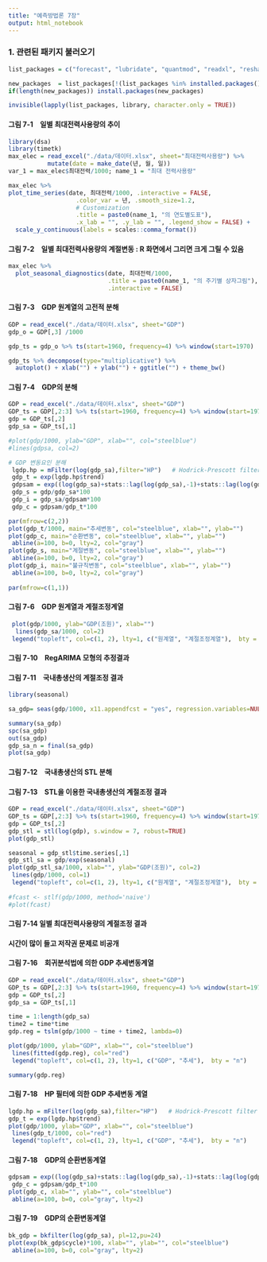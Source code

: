 ---
title: "예측방법론 7장"
output: html_notebook
---

### 1. 관련된 패키지 불러오기

```{r, message=FALSE, eval=FALSE, results='hide'}
list_packages = c("forecast", "lubridate", "quantmod", "readxl", "reshape2", "scales", "tidyverse","xts", "zoo", "tseries", "urca","TSA", "tseries", "mFilter", "car", "dsa", "seasonal")

new_packages  = list_packages[!(list_packages %in% installed.packages()[,"Package"])]
if(length(new_packages)) install.packages(new_packages)

invisible(lapply(list_packages, library, character.only = TRUE))

```

#### 그림 7-1　일별 최대전력사용량의 추이

```{r}
library(dsa)
library(timetk)
max_elec = read_excel("./data/데이터.xlsx", sheet="최대전력사용량") %>% 
           mutate(date = make_date(년, 월, 일)) 
var_1 = max_elec$최대전력/1000; name_1 = "최대 전력사용량"

max_elec %>%
plot_time_series(date, 최대전력/1000, .interactive = FALSE, 
                   .color_var = 년, .smooth_size=1.2,
                   # Customization
                   .title = paste0(name_1, "의 연도별도표"),
                   .x_lab = "", .y_lab = "", .legend_show = FALSE) +
  scale_y_continuous(labels = scales::comma_format())
```

#### 그림 7-2　일별 최대전력사용량의 계절변동 : R 화면에서 그리면 크게 그릴 수 있음

```{r}
max_elec %>%
  plot_seasonal_diagnostics(date, 최대전력/1000, 
                            .title = paste0(name_1, "의 주기별 상자그림"), 
                            .interactive = FALSE)
```

#### 그림 7-3　GDP 원계열의 고전적 분해
```{r}
GDP = read_excel("./data/데이터.xlsx", sheet="GDP")  
gdp_o = GDP[,3] /1000

gdp_ts = gdp_o %>% ts(start=1960, frequency=4) %>% window(start=1970)

gdp_ts %>% decompose(type="multiplicative") %>%
  autoplot() + xlab("") + ylab("") + ggtitle("") + theme_bw() 
```
#### 그림 7-4　GDP의 분해
```{r}
GDP = read_excel("./data/데이터.xlsx", sheet="GDP")  
GDP_ts = GDP[,2:3] %>% ts(start=1960, frequency=4) %>% window(start=1970)
gdp = GDP_ts[,2]
gdp_sa = GDP_ts[,1]

#plot(gdp/1000, ylab="GDP", xlab="", col="steelblue")
#lines(gdpsa, col=2)

# GDP 변동요인 분해 
 lgdp.hp = mFilter(log(gdp_sa),filter="HP")   # Hodrick-Prescott filter
 gdp_t = exp(lgdp.hp$trend)
 gdpsam = exp((log(gdp_sa)+stats::lag(log(gdp_sa),-1)+stats::lag(log(gdp_sa),1))/3)
 gdp_s = gdp/gdp_sa*100
 gdp_i = gdp_sa/gdpsam*100
 gdp_c = gdpsam/gdp_t*100

par(mfrow=c(2,2))
plot(gdp_t/1000, main="추세변동", col="steelblue", xlab="", ylab="")
plot(gdp_c, main="순환변동", col="steelblue", xlab="", ylab="")
 abline(a=100, b=0, lty=2, col="gray")
plot(gdp_s, main="계절변동", col="steelblue", xlab="", ylab="")
 abline(a=100, b=0, lty=2, col="gray")
plot(gdp_i, main="불규칙변동", col="steelblue", xlab="", ylab="")
 abline(a=100, b=0, lty=2, col="gray")
 
par(mfrow=c(1,1))
```
#### 그림 7-6　GDP 원계열과 계절조정계열

```{r}
 plot(gdp/1000, ylab="GDP(조원)", xlab="")
  lines(gdp_sa/1000, col=2)
 legend("topleft", col=c(1, 2), lty=1, c("원계열", "계절조정계열"),  bty = "n")
```

#### 그림 7-10　RegARIMA 모형의 추정결과
#### 그림 7-11　국내총생산의 계절조정 결과
```{r}
library(seasonal)

sa_gdp= seas(gdp/1000, x11.appendfcst = "yes", regression.variables=NULL, regression.aictest = NULL, x11 = list())

summary(sa_gdp)
spc(sa_gdp)
out(sa_gdp)
gdp_sa_n = final(sa_gdp)
plot(sa_gdp)
```
#### 그림 7-12　국내총생산의 STL 분해
#### 그림 7-13　STL을 이용한 국내총생산의 계절조정 결과

```{r}
GDP = read_excel("./data/데이터.xlsx", sheet="GDP")  
GDP_ts = GDP[,2:3] %>% ts(start=1960, frequency=4) %>% window(start=1970)
gdp = GDP_ts[,2]
gdp_stl = stl(log(gdp), s.window = 7, robust=TRUE) 
plot(gdp_stl)

seasonal = gdp_stl$time.series[,1]
gdp_stl_sa = gdp/exp(seasonal)
plot(gdp_stl_sa/1000, xlab="", ylab="GDP(조원)", col=2)
 lines(gdp/1000, col=1)
 legend("topleft", col=c(1, 2), lty=1, c("원계열", "계절조정계열"),  bty = "n")
 
#fcast <- stlf(gdp/1000, method='naive')
#plot(fcast) 
```

#### 그림 7-14 일별 최대전력사용량의 계절조정 결과
#### 시간이 많이 들고 저작권 문제로 비공개
#### 그림 7-16　회귀분석법에 의한 GDP 추세변동계열
```{r}
GDP = read_excel("./data/데이터.xlsx", sheet="GDP")
GDP_ts = GDP[,2:3] %>% ts(start=1960, frequency=4) %>% window(start=1970)
gdp = GDP_ts[,2]
gdp_sa = GDP_ts[,1]

time = 1:length(gdp_sa)
time2 = time*time
gdp.reg = tslm(gdp/1000 ~ time + time2, lambda=0)

plot(gdp/1000, ylab="GDP", xlab="", col="steelblue")
 lines(fitted(gdp.reg), col="red")
 legend("topleft", col=c(1, 2), lty=1, c("GDP", "추세"),  bty = "n")

summary(gdp.reg)
```

#### 그림 7-18　HP 필터에 의한 GDP 추세변동 계열

```{r}
lgdp.hp = mFilter(log(gdp_sa),filter="HP")   # Hodrick-Prescott filter
gdp_t = exp(lgdp.hp$trend)
plot(gdp/1000, ylab="GDP", xlab="", col="steelblue")
 lines(gdp_t/1000, col="red")
 legend("topleft", col=c(1, 2), lty=1, c("GDP", "추세"),  bty = "n")
```
####  그림 7-18　GDP의 순환변동계열

```{r}
gdpsam = exp((log(gdp_sa)+stats::lag(log(gdp_sa),-1)+stats::lag(log(gdp_sa),1))/3)
 gdp_c = gdpsam/gdp_t*100
plot(gdp_c, xlab="", ylab="", col="steelblue")
 abline(a=100, b=0, col="gray", lty=2)
```

####  그림 7-19　GDP의 순환변동계열
```{r}
bk_gdp = bkfilter(log(gdp_sa), pl=12,pu=24)
plot(exp(bk_gdp$cycle)*100, xlab="", ylab="", col="steelblue")
 abline(a=100, b=0, col="gray", lty=2)
```

